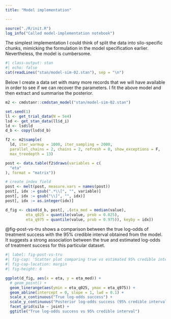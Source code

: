 ```yaml
---
title: "Model implementation"

---
```


```r
source("./R/init.R")
log_info("Called model-implementation notebook")
```



The simplest implementation I could think of split the data into silo-specific chunks, mimicking the formulation in the model specification earlier.
Nevertheless, the model is cumbersome.

```r
#| class-output: stan
#| echo: false
cat(readLines("stan/model-sim-02.stan"), sep = "\n")
```

Below I create a data set with many more records that we will have available in order to see if we can recover the parameters.
I fit the above model and then extract and summarise the posterior.

```r
m2 <- cmdstanr::cmdstan_model("stan/model-sim-02.stan")

set.seed(1)
ll <- get_trial_data(N = 5e4)
lsd <- get_stan_data(ll$d_i)
ld <- lsd$ld
d_b <- copy(lsd$d_b)

f2 <- m2$sample(
  ld, iter_warmup = 1000, iter_sampling = 2000,
  parallel_chains = 2, chains = 2, refresh = 0, show_exceptions = F, 
  max_treedepth = 13)

post <- data.table(f2$draws(variables = c(
  "eta"
), format = "matrix"))

# create index field
post <- melt(post, measure.vars = names(post))
post[, idx := gsub(".*\\[", "", variable)]
post[, idx := gsub("\\]", "", idx)]
post[, idx := as.integer(idx)]

d_fig <- cbind(d_b, post[, .(eta_med = median(value), 
         eta_q025 = quantile(value, prob = 0.025),
         eta_q975 = quantile(value, prob = 0.975)), keyby = idx])
```

@fig-post-vs-tru shows a comparison between the true log-odds of treatment success with the 95% credible interval obtained from the model.
It suggests a strong association between the true and estimated log-odds of treatment success for this particular dataset.

```r
#| label: fig-post-vs-tru
#| fig-cap: 'Scatter plot comparing true vs estimated 95% credible interval for log-odds treatment success.'
#| fig-cap-location: margin
#| fig-height: 6

ggplot(d_fig, aes(x = eta, y = eta_med)) +
  # geom_point() +
  geom_linerange(aes(ymin = eta_q025, ymax = eta_q975)) +
  geom_abline(intercept = 0, slope = 1, lwd = 0.1) +
  scale_x_continuous("True log-odds success") +
  scale_y_continuous("Posterior log-odds success (95% credible interval)") +
  facet_grid(silo ~ joint) +
  ggtitle("True log-odds success vs 95% credible interval")
```


